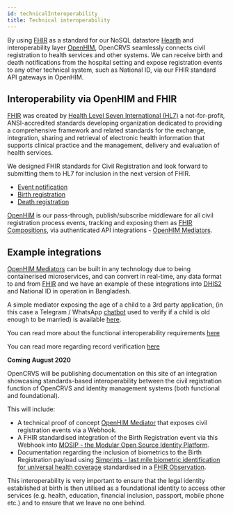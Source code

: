 ```yaml
---
id: technicalInteroperability
title: Technical interoperability
---
```


By using [FHIR](https://hl7.org/FHIR/) as a standard for our NoSQL datastore [Hearth](https://github.com/jembi/hearth) and interoperability layer [OpenHIM](http://openhim.org/), OpenCRVS seamlessly connects civil registration to health services and other systems. We can receive birth and death notifications from the hospital setting and expose registration events to any other technical system, such as National ID, via our FHIR standard API gateways in OpenHIM.

## Interoperability via OpenHIM and FHIR

[FHIR](https://hl7.org/FHIR/) was created by [Health Level Seven International (HL7)](http://hl7.org/) a not-for-profit, ANSI-accredited standards developing organization dedicated to providing a comprehensive framework and related standards for the exchange, integration, sharing and retrieval of electronic health information that supports clinical practice and the management, delivery and evaluation of health services.

We designed FHIR standards for Civil Registration and look forward to submitting them to HL7 for inclusion in the next version of FHIR.

- [Event notification](https://github.com/jembi/opencrvs-fhir-templates/blob/master/birth-notification/fhir-document.jsonc)
- [Birth registration](https://github.com/jembi/opencrvs-fhir-templates/blob/master/birth-registration/fhir-document.jsonc)
- [Death registration](https://github.com/jembi/opencrvs-fhir-templates/blob/master/death-registration/fhir-document.jsonc)

[OpenHIM](http://openhim.org/) is our pass-through, publish/subscribe middleware for all civil registration process events, tracking and exposing them as [FHIR Compositions](https://www.hl7.org/fhir/composition.html), via authenticated API integrations - [OpenHIM Mediators](https://openhim.readthedocs.io/en/latest/user-guide/mediators.html).

## Example integrations

[OpenHIM Mediators](https://openhim.readthedocs.io/en/latest/user-guide/mediators.html) can be built in any technology due to being containerised microservices, and can convert in real-time, any data format to and from [FHIR](https://hl7.org/FHIR/) and we have an example of these integrations into [DHIS2](https://www.dhis2.org/) and National ID in operation in Bangladesh.

A simple mediator exposing the age of a child to a 3rd party application, (in this case a Telegram / WhatsApp [chatbot](https://github.com/opencrvs/opencrvs-zambia/tree/master/src/zmb/chatbot) used to verify if a child is old enough to be married) is available [here](https://github.com/opencrvs/opencrvs-zambia/tree/master/src/zmb/mediators/ocrvs-chatbot).

You can read more about the functional interoperability requirements [here](../system_overview/interoperability)

You can read more regarding record verification [here](../core_functions/recordVerification)

**Coming August 2020**

OpenCRVS will be publishing documentation on this site of an integration showcasing standards-based interoperability between the civil registration function of OpenCRVS and identity management systems (both functional and foundational).

This will include:

- A technical proof of concept [OpenHIM Mediator](https://openhim.readthedocs.io/en/latest/user-guide/mediators.html) that exposes civil registration events via a Webhook.
- A FHIR standardised integration of the Birth Registration event via this Webhook into [MOSIP - the Modular Open Source Identity Platform](https://www.mosip.io/).
- Documentation regarding the inclusion of biometrics to the Birth Registration payload using [Simprints - last mile biometric identification for universal health coverage](https://www.simprints.com/) standardised in a [FHIR Observation](https://www.hl7.org/fhir/observation.html).

This interoperability is very important to ensure that the legal identity established at birth is then utilised as a foundational identity to access other services (e.g. health, education, financial inclusion, passport, mobile phone etc.) and to ensure that we leave no one behind.
